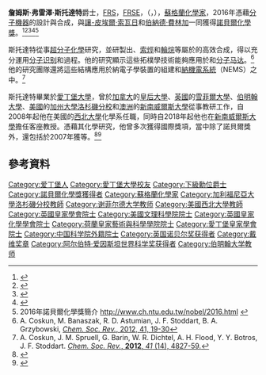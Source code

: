 {{noteTA
|1=zh-hans:弗雷泽;zh-hant:弗雷澤;zh-hk:費沙;zh-tw:佛瑞塞;
|2=zh-tw:史多達爾;zh-hant:斯托達特;zh-hans:斯托达特;
|3=zh-hant:詹姆斯;zh-tw:詹姆士;zh-hans:詹姆斯;zh-hk:占士;
}}
{{Infobox scientist
| name = 弗雷澤·斯托達特爵士 {{Nobel icon|2016年诺贝尔化学奖|诺贝尔化学奖}} <br /><small>Sir Fraser Stoddart</small>
| birth_name = 詹姆斯·弗雷澤·斯托達特<br />（James Fraser Stoddart）
| image =Nobel Laureates Fraser Stoddart 2016 (31117136180).jpg
| caption = Fraser Stoddart
| birth_date = {{Birth date and age|df=yes|1942|05|24}}
| birth_place = {{UK}}[[蘇格蘭|蘇格蘭]][[愛丁堡|愛丁堡]]
| death_date =
| death_place =
| residence = 英國、美國
| nationality =英國
| website = {{URL|http://stoddart.northwestern.edu}}
| children = 兩名<ref name=whoswho/>
| spouse = {{marriage|諾瑪·艾格妮絲·朔蘭<br />|1968|2004|reason=喪妻}}<ref name=whoswho>{{Who's Who | surname = STODDART | othernames = Sir (James) Fraser | id = U36360 | volume = 1997 | edition = online [[Oxford_University_Press|Oxford University Press]]|location=Oxford}} {{subscription required}}</ref><ref name="Scotsman">{{cite news|title=Norma Stoddart (Obituary)|url=http://www.scotsman.com/news/obituaries/norma-stoddart-1-513988|accessdate=27 May 2016|work=The Scotsman|date=16 February 2004|archive-date=2018-12-25|archive-url=https://web.archive.org/web/20181225232730/https://www.scotsman.com/news/obituaries/norma-stoddart-1-513988|dead-url=no}}</ref>
| field =  [[超分子化學|超分子化學]]
| work_institution =[[皇后大學_(加拿大)|皇后大學]]（1967年－70年）<br /> [[雪菲爾大學|雪菲爾大學]]（1970年－90年）<br />[[伯明翰大學|伯明翰大學]] （1990年－97年）<br />[[加州大學洛杉磯分校|加州大學洛杉磯分校]]（1998年－2008年）<br />[[西北大學|西北大學]]（2008年－） <br />[[新南威尔士大学|新南威尔士大学]]（2018－）
| alma_mater = [[愛丁堡大學|愛丁堡大學]] <small>（理學士：1964年；哲學博士：1966年）</small>
| doctoral_advisor = 
| doctoral_students = 
| known_for  = {{le|機械互鎖分子構築|Mechanically-interlocked molecular architectures}}
| awards     = {{Plainlist|
* [[皇家學會院士|皇家學會院士]] <small>（1990年）</small>
* [[愛丁堡皇家學會院士|愛丁堡皇家學會院士]]
* [[下級勳位爵士|下級勳位爵士]] <small>（2007年）</small>
* [[阿尔伯特·爱因斯坦世界科学奖|阿尔伯特·爱因斯坦世界科学奖]] <small>（2007年）</small>
* [[戴維獎章|戴維獎章]] <small>（2008年）</small>
* [[諾貝爾化學獎|諾貝爾化學獎]] <small>（2016年）</small>}}
}}
'''詹姆斯·弗雷澤·斯托達特'''爵士，[[皇家學會院士|FRS]]，[[愛丁堡皇家學會院士|FRSE]]，{{le|皇家化學學會院士|Fellow of the Royal Society of Chemistry|FRSC}}（{{lang-en|Sir '''James Fraser Stoddart'''}}，{{bd|1942年|5月24日|||Stoddart, Sir Fraser}}），[[蘇格蘭|蘇格蘭]][[化學家|化學家]]，2016年憑藉[[分子機器|分子機器]]的設計與合成，與[[讓-皮埃爾·索瓦日|讓-皮埃爾·索瓦日]]和[[伯納德·費林加|伯納德·費林加]]一同獲得[[諾貝爾化學獎|諾貝爾化學獎]]。<ref name="NP-20161005">{{cite news |author=Staff |title=The Nobel Prize in Chemistry 2016 |url=http://www.nobelprize.org/nobel_prizes/chemistry/laureates/2016/press.html |date=5 October 2016 |work=[[Nobel_Foundation|Nobel Foundation]] |accessdate=5 October 2016 |archive-date=2018-07-12 |archive-url=https://web.archive.org/web/20180712032536/https://www.nobelprize.org/nobel_prizes/chemistry/laureates/2016/press.html |dead-url=no }}</ref><ref name="NYT-20161005">{{cite news |last1=Chang |first1=Kenneth |last2=Chan |first2=Sewell |title=3 Makers of ‘World’s Smallest Machines’ Awarded Nobel Prize in Chemistry |url=http://www.nytimes.com/2016/10/06/science/nobel-prize-chemistry.html |date=5 October 2016 |work=[[New_York_Times|New York Times]] |accessdate=5 October 2016 |archive-date=2019-05-15 |archive-url=https://web.archive.org/web/20190515065741/https://www.nytimes.com/2016/10/06/science/nobel-prize-chemistry.html |dead-url=no }}</ref><ref name="Davis Sample 2016">{{cite web | last=Davis | first=Nicola | last2=Sample | first2=Ian | title=live | website=the Guardian | date=2016-10-05 | url=http://www.theguardian.com/science/live/2016/oct/05/nobel-prize-in-chemistry-2016-to-be-announced-live | accessdate=2016-10-05 | archive-date=2016-10-05 | archive-url=https://web.archive.org/web/20161005141529/https://www.theguardian.com/science/live/2016/oct/05/nobel-prize-in-chemistry-2016-to-be-announced-live | dead-url=no }}</ref><ref>{{Cite web |url=https://www.nobelprize.org/nobel_prizes/chemistry/laureates/2016/ |title=The Nobel Prize in Chemistry 2016 |access-date=2016-10-05 |archive-date=2017-01-19 |archive-url=https://web.archive.org/web/20170119114933/https://www.nobelprize.org/nobel_prizes/chemistry/laureates/2016/ |dead-url=no }}</ref><ref>2016年諾貝爾化學獎簡介 http://www.ch.ntu.edu.tw/nobel/2016.html {{Wayback|url=http://www.ch.ntu.edu.tw/nobel/2016.html |date=20161009142512 }}</ref>

斯托達特從事[[超分子化學|超分子化學]]研究，並研製出{{le|分子博羅米恩環|molecular Borromean rings}}、[[索烴|索烴]]和[[輪烷|輪烷]]等屬於{{le|機械互鎖分子構築|Mechanically-interlocked molecular architectures}}的高效合成，得以充分運用[[分子识别|分子识别]]和{{le|分子自組裝|Molecular self-assembly}}過程。他的研究顯示這些拓樸學技術能夠應用於{{le|分子開關|Molecular switch}}和[[分子马达|分子马达]]。<ref>A. Coskun, M. Banaszak, R. D. Astumian, J. F. Stoddart, B. A. Grzybowski, [http://dx.doi.org/10.1039/C1CS15262A ''Chem. Soc. Rev.'', 2012, 41, 19-30]</ref>他的研究團隊還將這些結構應用於納電子學裝置的組建和[[納機電系統|納機電系統]]（NEMS）之中。<ref>A. Coskun, J. M. Spruell, G. Barin, W. R. Dichtel, A. H. Flood, Y. Y. Botros, J. F. Stoddart. [http://dx.doi.org/10.1039/C2CS35053J ''Chem. Soc. Rev.'', '''2012''', ''41'' (14), 4827-59.]</ref>

斯托達特畢業於[[愛丁堡大學|愛丁堡大學]]，曾於[[加拿大|加拿大]]的[[皇后大學_(加拿大)|皇后大學]]、[[英國|英國]]的[[雪菲爾大學|雪菲爾大學]]、[[伯明翰大學|伯明翰大學]]、[[美國|美國]]的[[加州大學洛杉磯分校|加州大學洛杉磯分校]]和[[澳洲|澳洲]]的[[新南威爾斯大學|新南威爾斯大學]]從事教研工作，自2008年起他在美國的[[西北大學|西北大學]]化學系任職，同時自2018年起他也在[[新南威爾斯大學|新南威爾斯大學]]擔任客座教授。憑藉其化學研究，他曾多次獲得國際獎項，當中除了諾貝爾獎外，還包括於2007年獲{{le|費薩爾國王國際獎|King Faisal International Prize|費薩爾國王國際科學獎}}等。<ref name="Faisal">{{cite journal|title=Stoddart Wins King Faisal International Prize|journal=Chemical & Engineering News|date=March 19, 2007|volume=85|issue=12|page=71|url=http://cen.acs.org/articles/85/i12/Stoddart-Wins-King-Faisal-International.html?type=paidArticleContent|accessdate=26 May 2016|archive-date=2016-06-24|archive-url=https://web.archive.org/web/20160624045951/http://cen.acs.org/articles/85/i12/Stoddart-Wins-King-Faisal-International.html?type=paidArticleContent|dead-url=no}}</ref><ref name="CNANOI">{{cite web|title=Fraser Stoddart is awarded the 2007 King Faisal International Prize for Science|url=http://www.cnsi.ucla.edu/news/item?item_id=235742|website=California NanoSystems Institute|date=January 17, 2007|deadurl=yes|archiveurl=https://web.archive.org/web/20070210012644/http://www.cnsi.ucla.edu/news/item?item_id=235742|archivedate=2007年2月10日}}</ref>

== 參考資料 ==
{{reflist}}

{{2016年诺贝尔奖获得者}}
{{诺贝尔化学奖获得者 (2001年－2025年)}}
{{戴维奖章获得者}}
{{阿尔伯特·爱因斯坦世界科学奖获得者}}
{{中国科学院院士}}
{{中国科学院外籍院士}}

{{Authority control}}

{{DEFAULTSORT:Stoddart, Sir Fraser}}
[[Category:爱丁堡人|Category:爱丁堡人]]
[[Category:愛丁堡大學校友|Category:愛丁堡大學校友]]
[[Category:下級勳位爵士|Category:下級勳位爵士]]
[[Category:諾貝爾化學獎獲得者|Category:諾貝爾化學獎獲得者]]
[[Category:蘇格蘭化學家|Category:蘇格蘭化學家]]
[[Category:加利福尼亞大學洛杉磯分校教師|Category:加利福尼亞大學洛杉磯分校教師]]
[[Category:谢菲尔德大学教师|Category:谢菲尔德大学教师]]
[[Category:美國西北大學教師|Category:美國西北大學教師]]
[[Category:英國皇家學會院士|Category:英國皇家學會院士]]
[[Category:美國文理科學院院士|Category:美國文理科學院院士]]
[[Category:英國皇家化學學會院士|Category:英國皇家化學學會院士]]
[[Category:荷蘭皇家藝術與科學學院院士|Category:荷蘭皇家藝術與科學學院院士]]
[[Category:愛丁堡皇家學會院士|Category:愛丁堡皇家學會院士]]
[[Category:中国科学院外籍院士|Category:中国科学院外籍院士]]
[[Category:英国诺贝尔奖获得者|Category:英国诺贝尔奖获得者]]
[[Category:戴维奖章|Category:戴维奖章]]
[[Category:阿尔伯特·爱因斯坦世界科学奖获得者|Category:阿尔伯特·爱因斯坦世界科学奖获得者]]
[[Category:伯明翰大学教师|Category:伯明翰大学教师]]